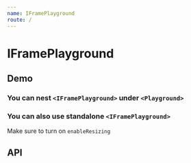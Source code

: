 ```yaml
---
name: IFramePlayground
route: /
---
```




# IFramePlayground

## Demo

### You can nest `<IFramePlayground>` under `<Playground>`

<Playground>
  <TestComponent title="Not Using IFramePlayground" />
  <IFramePlayground style={{ marginTop: 50 }}>
    <TestComponent title="Using IFramePlayground" />
  </IFramePlayground>
</Playground>

### You can also use standalone `<IFramePlayground>`

Make sure to turn on `enableResizing`

<IFramePlayground enableResizing>
  <TestComponent title="Using IFramePlayground" height="100%" />
</IFramePlayground>

## API

<PropsTable of={IFramePlayground} />
